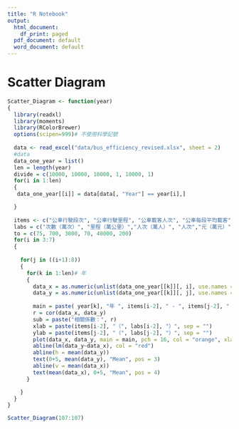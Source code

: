 ```yaml
---
title: "R Notebook"
output:
  html_document:
    df_print: paged
  pdf_document: default
  word_document: default
---
```


# Scatter Diagram
```r
Scatter_Diagram <- function(year)
{
  library(readxl)
  library(moments)
  library(RColorBrewer)
  options(scipen=999)# 不使用科學記號
  
  data <- read_excel("data/bus_efficiency_revised.xlsx", sheet = 2)
  #data
  data_one_year = list()
  len = length(year)
  divide = c(10000, 10000, 10000, 1, 10000, 1)
  for(i in 1:len)
  {
   data_one_year[[i]] = data[data[, "Year"] == year[i],]

  }
  
  items <- c("公車行駛段次", "公車行駛里程", "公車載客人次", "公車每段平均載客", "客運收入", "公車每車公里營收")
  labs = c("次數（萬次）", "里程（萬公里）","人次（萬人）", "人次","元（萬元）", "元")
  to = c(75, 700, 3000, 70, 40000, 200)
  for(i in 3:7)
  {
    
    for(j in ((i+1):8))
    {
      for(k in 1:len)# 年
      {
        data_x = as.numeric(unlist(data_one_year[[k]][, i], use.names = F))/divide[i-2]
        data_y = as.numeric(unlist(data_one_year[[k]][, j], use.names = F))/divide[j-2]
      
        main = paste( year[k], "年 ", items[i-2], " - ", items[j-2], " 分布圖",sep = "")
        r = cor(data_x, data_y)
        sub = paste("相關係數：", r)
        xlab = paste(items[i-2], "（", labs[i-2], "）", sep = "")
        ylab = paste(items[j-2], "（", labs[j-2], "）", sep = "")
        plot(data_x, data_y, main = main, pch = 16, col = "orange", xlab = xlab, ylab = ylab, cex = 0.6, sub =sub, xlim = c(0, to[i-2]), ylim = c(0, to[j-2]))
        abline(lm(data_y~data_x), col = "red")
        abline(h = mean(data_y))
        text(0+5, mean(data_y), "Mean", pos = 3)
        abline(v = mean(data_x))
        text(mean(data_x), 0+5, "Mean", pos = 4)
      }

    }
  }
}
```


```r
Scatter_Diagram(107:107)
```